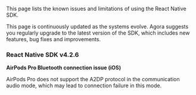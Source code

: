 <PlatformWrapper platform="react-native">

This page lists the known issues and limitations of using the React Native SDK.

This page is continuously updated as the systems evolve. Agora suggests you regularly upgrade to the latest version of the SDK, which includes new features, bug fixes and improvements.

### React Native SDK v4.2.6

**AirPods Pro Bluetooth connection issue (iOS)**

AirPods Pro does not support the A2DP protocol in the communication audio mode, which may lead to connection failure in this mode.

</PlatformWrapper>
